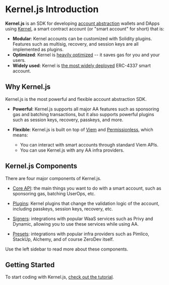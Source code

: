 # Kernel.js Introduction

**Kernel.js** is an SDK for developing [account abstraction](https://www.erc4337.io) wallets and DApps using [Kernel](/kernel/intro), a smart contract account (or "smart account" for short) that is:

- **Modular**: Kernel accounts can be customized with Solidity plugins.  Features such as multisig, recovery, and session keys are all implemented as plugins.
- **Optimized**: Kernel is [heavily optimized](https://github.com/zerodevapp/aa-benchmark) -- it saves gas for you and your users.
- **Widely used**: Kernel is [the most widely deployed](https://www.bundlebear.com/factories/all) ERC-4337 smart account.

## Why Kernel.js

Kernel.js is the most powerful and flexible account abstraction SDK.

- **Powerful**: Kernel.js supports all major AA features such as sponsoring gas and batching transactions, but it also supports powerful plugins such as session keys, recovery, passkeys, and more.

- **Flexible**: Kernel.js is built on top of [Viem](https://viem.sh/) and [Permissionless](https://docs.pimlico.io/permissionless/reference), which means:
  - You can interact with smart accounts through standard Viem APIs.
  - You can use Kernel.js with any AA infra providers.


## Kernel.js Components

There are four major components of Kernel.js.

- [Core API](/kerneljs/core-api/intro): the main things you want to do with a smart account, such as sponsoring gas, batching UserOps, etc.

- [Plugins](/kerneljs/plugins/intro): Kernel plugins that change the validation logic of the account, including passkeys, session keys, recovery, etc.

- [Signers](/kerneljs/signers/intro): integrations with popular WaaS services such as Privy and Dynamic, allowing you to use these services while using AA.

- [Presets](/kerneljs/presets/intro): integrations with popular infra providers such as Pimlico, StackUp, Alchemy, and of course ZeroDev itself.

Use the left sidebar to read more about these components.

## Getting Started

To start coding with Kernel.js, [check out the tutorial](/kerneljs/getting-started/quickstart).